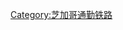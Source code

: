 {{Navbox
| name   = Metra
| state  = {{{state|show}}}
| title  = [[芝加哥通勤铁路]]
| image  = <!-- 合理使用文件：Metra_Logo.svg -->[[:File:Metra Logo.svg|70px]]
| listclass = hlist

| group1 = 通勤线路
| list1 = {{Navbox subgroup
  | group1 = 现有路线
  | list1 =
* <span style="color:#94c600;">█</span>&nbsp;[[BNSF铁路线 (Metra)|BNSF铁路线]]
* <span style="color:#940063;">█</span>&nbsp;[[文物走廊线]]
* <span style="color:#ff8c21;">█</span>&nbsp;[[Metra电铁线]]
* <span style="color:#ff5a22;">█</span>&nbsp;[[密尔沃基北线]]
* <span style="color:#f88e55;">█</span>&nbsp;[[密尔沃基西线]]
* <span style="color:#c8a2c8;">█</span>&nbsp;[[北方中心服务线]]
* <span style="color:#f00;">█</span>&nbsp;[[岩岛线 (Metra)|岩岛线]]
* <span style="color:#106ba5;">█</span>&nbsp;[[西南服务线]]
* <span style="color:#008442;">█</span>&nbsp;[[联合太平洋北线]]
* <span style="color:#ff0;">█</span>&nbsp;[[联合太平洋西北线]]
* <span style="color:#f9a;">█</span>&nbsp;[[联合太平洋西线]]

  | group2 = 计划
  | list2  =
* [[SouthEast Service]] 
* [[Suburban Transit Access Route]]

  | group3 = 其他公司运营
  | list3  =
* [[南岸线 (NICTD)|南岸线]]
}}
| group2 = 重要的车站
| list2  =
* [[联合车站 (芝加哥)|联合车站]] 
* [[拉塞尔街车站|拉塞尔街站]] 
* [[千禧车站|千禧站]]
* [[奥格尔维中心车站|奥格尔维中心站]]  

| group3 = 车辆
| list3  =
* [[EMD F40C]] 
* [[EMD F40PH]] 
* [[MPI MPXpress|MPI MP36PH-3S]] 
* [[Bilevel rail car#Gallery cars|Bilevel gallery car]] 
* [[Highliner]]
* ''[[Car 553]]''

| group4 = 事故
| list4  =
* [[1972 Chicago commuter rail crash]] 
* [[1995 Fox River Grove bus–train collision]]

}}<noinclude>
{{collapsible option}}
[[Category:芝加哥通勤铁路]]
</noinclude>